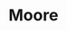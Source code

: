 
# Moore
<ProjectDetails
  floatRight
  region="Vale"
  house="House Moore"
  type="Castle"
  status="Completed"
  warp="/warp moore"
  projectLead="Steineke96"
  dateStarted="2014-06-07T07:00:00+00:00"
  dateCompleted="2014-06-07T07:00:00+00:00"
/>
